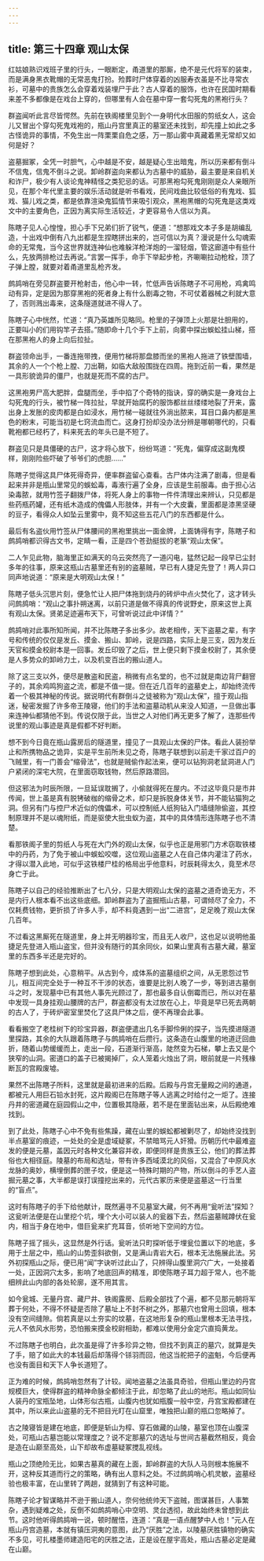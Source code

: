 ```yaml
---
---
---
```

title: 第三十四章 观山太保
---




红姑娘熟识戏班子里的行头，一眼断定，甬道里的那厮，绝不是元代将军的装束，而是满身黑衣靴帽的无常恶鬼打扮。殓葬时尸体穿着的凶服寿衣虽是不比寻常衣衫，可墓中的贵族怎么会穿着戏装埋尸于此？古人穿着的服饰，也许在民国时期看来差不多都像是在戏台上穿的，但哪里有人会在墓中穿一套勾死鬼的黑袍行头？

群盗闻听此言尽皆愕然。先前在铁阁楼里见到个一身明代水田服的剪纸女人，这会儿又冒出个穿勾死鬼戏袍的，瓶山丹宫里真正的墓室还未找到，却先撞上如此之多古怪诡异的事情，不免生出一阵栗栗自危之感，万一那山雾中真藏着黑无常却又如何是好？

盗墓掘冢，全凭一时胆气，心中越是不安，越是疑心生出暗鬼，所以历来都有倒斗不信鬼，信鬼不倒斗之说。卸岭群盗向来都认为古墓中的威胁，最主要是来自机关和诈尸，极少有人谈论鬼神精怪之类犯忌的话。可那黑袍勾死鬼刚刚是众人亲眼所见，在那个年代里主要的娱乐活动就是听书看戏，民间戏曲比较低俗的有鬼戏、狐戏、猫儿戏之类，都是依靠渲染鬼狐情节来吸引观众，黑袍黑帽的勾死鬼是这类戏文中的主要角色，正因为离实际生活较近，才更容易令人信以为真。

陈瞎子见人心惶惶，担心手下兄弟们折了锐气，便道：“想那戏文本子多是胡编乱造，十出戏中倒有八九出都是生捏瞎拼出来的，岂可信以为真？漫说是什么勾魂索命的无常鬼，当今这世界就连神仙也难躲洋枪洋炮的一溜轻烟，管这廊道中有些什么，先放两排枪过去再说。”言罢一挥手，命手下举起步枪，齐唰唰拉动枪栓，顶了子弹上膛，就要对着甬道里乱枪齐发。

鹧鸪哨在旁见群盗要开枪射击，他心中一转，忙低声告诉陈瞎子不可用枪，鸡禽鸣动有异，定是因为那穿黑袍的死者身上有什么剧毒之物，不可仗着器械之利就大意了，否则溅出毒来，这条隧道就进不得人了。

陈瞎子心中恍然，忙道：“真乃英雄所见略同。枪里的子弹顶上火那是壮胆用的，正要叫小的们用钩竿子去搭。”随即命十几个手下上前，向雾中探出蜈蚣挂山梯，搭在那黑袍人的身上向后拉扯。

群盗领命出手，一番连拖带拽，便用竹梯将那盘膝而坐的黑袍人拖进了铁壁围墙，其余的人一个个枪上膛、刀出鞘，如临大敌般围拢在四周。拖到近前一看，果然是一具形貌诡异的僵尸，也就是死而不腐的古尸。

这黑袍男尸高大肥胖，盘腿而坐，手中掐了个奇特的指诀，穿的确实是一身戏台上勾死鬼的行头，被竹梯一阵拉扯，早就开始腐朽的服饰都丝丝缕缕地裂了开来，露出身上发胀的皮肉都是白如浸水，用竹梯一碰就往外淌出脓来，耳目口鼻内都是黑色的粉末，可能当初是七窍流血而亡。这身打扮却没办法分辨是哪朝哪代的，只看靴袍都已经朽了，料来死去的年头已是不短了。

群盗见只是具僵硬的古尸，这才将心放下，纷纷骂道：“死鬼，偏穿成这副鬼模样，刚刚险些吓破了爷爷们的虎胆……”

陈瞎子觉得这具尸体死得奇异，便率群盗留心查看。古尸体内注满了剧毒，但是看起来并非是瓶山里常见的蜈蚣毒，毒液行遍了全身，应该是生前服毒。由于担心沾染毒脓，就用竹签子翻拨尸体，将死人身上的事物一件件清理出来辨认，只见都是些药瓶药罐，还有纸木造成的傀儡人形肢体，并有一个大皮囊，里面都是漆黑坚硬的豆子，看得众人如坠云里雾中，竟不知这些五花八门的东西都是什么。

最后有名盗伙用竹签从尸体腰间的黑袍里挑出一面金牌，上面铸得有字，陈瞎子和鹧鸪哨都识得古文书，定睛一看，正是四个苍劲挺拔的老篆“观山太保”。

二人乍见此物，脑海里正如满天的乌云突然亮了一道闪电，猛然记起一段早已尘封多年的往事，原来这瓶山古墓里还有别的盗墓贼，早已有人捷足先登了！两人异口同声地说道：“原来是大明观山太保！”

陈瞎子低头沉思片刻，便急忙让人把尸体拖到烧丹的砖炉中点火焚化了，这才转头问鹧鸪哨：“观山之事扑朔迷离，以前只道是做不得真的传说野史，原来这世上真有观山太保。贤弟足迹遍布天下，可曾听说过此中详情？”

鹧鸪哨对此事所知所闻，并不比陈瞎子多出多少。故老相传，天下盗墓之辈，有字号和传统的仅仅是发丘、摸金、搬山、卸岭，说是四路，实际上是三支，因为发丘天官和摸金校尉本是一回事。发丘印毁了之后，世上便只剩下摸金校尉了，其余便是人多势众的卸岭力土，以及机变百出的搬山道人。

除了这三支以外，便尽是散盗和民盗，稍微有点名堂的，也不过就是南边背尸翻窨子的，其余鸡鸣狗盗之流，都是不值一提。但在近几百年的盗墓史上，却始终流传着一个极其神秘的传说。据说明代有群倒斗之徒被称为“观山太保”，擅于观山指迷，秘密发掘了许多帝王陵寝，他们的手法和盗墓动机从来没人知道，一旦做出事来连神仙都猜他不到。传说仅限于此，当世之人对他们再无更多了解了，连那些传说里的观山事迹是真是假都不好判断。

想不到今日竟在瓶山露房后的隧道里，撞见了一具观山太保的尸体。看此人装扮举止和所携物品之诡异，实是平生前所未见之奇，陈瞎子联想到以前走千家过百户的飞贼里，有一门善会“缩骨法”，也就是贼偷作起法来，便可以钻狗洞老鼠洞进人门户紧闭的深宅大院，在里面窃取钱物，然后原路潜回。

但这邪法为时辰所限，一旦延误耽搁了，小偷就得死在屋内。不过这毕竟只是市井传闻，世上虽是真有脱铐破枷的缩骨之术，却只是拆脱身体关节，并不能钻猫狗之洞。但另有门与控尸术近似的傀儡术，可以控制纸人纸狗钻入门墙缝隙偷盗，其控制原理并不是以魂附纸，而是驱使大批虫蚁为盗，其中的具体情形连陈瞎子也不清楚。

看那铁阁子里的剪纸人与死在大门外的观山太保，似乎也正是用邪门方术窃取铁楼中的丹药，为了免于被山中蜈蚣咬噬，这位观山盗墓之人在自己体内灌注了药水，才得以潜入此地，可似乎这铁楼尸桂的格局出乎他意料，时辰耗得太久，竟至术尽身亡于此。

陈瞎子以自己的经验推断出了七八分，只是大明观山太保的盗墓之道奇诡无方，不是内行人根本看不出这些底细。卸岭群盗为了盗掘瓶山古墓，可谓倾尽了全力，不仅耗费钱物，更折损了许多人手，却不料竟遇到一出“二进宫”，足足晚了观山太保几百年。

不过看这黑厮死在隧道里，身上并无明器珍宝，而且无人收尸，这也足以说明他虽捷足先登进入瓶山盗宝，但并没有随行的其余同伙，如果山里真有古墓大藏，墓室里的东西多半还是完好的。

陈瞎子想到此处，心意稍平。从古到今，成体系的盗墓组织之间，从无恩怨过节儿，相互间完全处于一种互不干涉的状态，谁要是比别人晚了一步，等到进古墓倒斗之时，发现墓中已有其他人事先光顾过了，那也最多自认倒霉而已，所以对在墓中发现一具身挂观山腰牌的古尸，群盗都没有太过放在心上，毕竟是早已死去两朝的古人了，于砖炉密室里焚化了这具尸体之后，便不再理会此事。

看看搬空了老桂树下的珍宝异器，群盗便遣出几名手脚伶俐的探子，当先摸进隧道里探路，其余的大队跟着陈瞎子与鹧鸪哨在后攒行。这条造在山腹里的地道迂回曲折，随着山势缓缓而上，走出一段，石道渐行渐高，陡然变为石梯，攀上去又是个狭窄的山洞。密道口的盖子已被揭掉厂，众人笼着火烛出了洞，眼前就是一片残椽断瓦的宫殿废墟。

果然不出陈瞎子所料，这里就是最初进来的后殿。后殿与丹宫无量殿之间的通道，都被元人用巨石铅水封死，这片殿阁已在陈瞎子等人逃离之时给付之一炬了。连接丹井的密道藏在庭园假山之中，位置极其隐蔽，若不是在里面钻出来，从后殿绝难找到。

到了此处，陈瞎子心中不免有些焦躁，藏在山里的蜈蚣都被剿尽了，却始终没找到半点墓室的痕迹，一处处的全是虚域疑冢，不禁暗骂元人奸猾。历朝历代中最难盗发的便是元墓，盖因元时各种文化兼容并收，即便同样是贵族王公，他们的葬法葬俗也大相径庭。陵墓的布局和选址，带有许多西域漠北的风俗，又混合了中原风水龙脉的奥妙，横埋倒葬的匣子坟，便是这一特殊时期的产物，所以倒斗的手艺人盗掘元墓之事，大半都是误打误撞挖出来的，元代古冢历来便是盗墓这一行当里的“盲点”。

这时有陈瞎子的手下给他献计，既然遍寻不见墓室大藏，何不再用“瓮听法”探知？这瓮听法便是在山里挖个坑，埋个大小可以装人的瓮器下去，然后盗墓贼蹲伏在瓮内，相当于身在地中，借巨瓮来扩充耳音，侦听地下空间的方位。

陈瞎子摇了摇头，这显然是外行话。瓮听法只町探听低于埋瓮位置以下的地底，多用于土层之中，瓶山的山势歪斜欲倒，又是满山青岩大石，根本无法施展此法。另外初探瓶山之际，便已用“闻”字诀听过此山了，只辨得山腹里洞穴广大，一处接着一处，正因洞穴太多，影响了地底回声的精准，即使陈瞎子耳力超于常人，也不能细辨此山内部的各处轮廓，遂不用其言。

如今瓮城、无量丹宫、藏尸井、铁阁露房、后殿全部找了个遍，都不见那元朝将军葬于何处，不得不怀疑是否除了墓址上不封不树之外，那墓穴也曾用土回填，根本没有空间缝隙。倘若真是以土夯实的坟墓，在这地形复杂的瓶山里根本无法寻找，元人不依风水形势，恐怕搬来摸金校尉相助，都难以使用分金定穴直捣黄龙。

不过陈瞎子也明白，此次虽是得了许多珍异之物，但找不到真正的墓穴，就算是失了手，赔了如此大的本钱最后却落得个铩羽而回，他这当舵把子的盗魁，今后便再也没有面目和天下人争长道短了。

正为难的时候，鹧鸪哨忽然有了计较。闻地盗墓之法虽具奇验，但瓶山里边的丹宫规模巨大，使得群盗的精神命脉全都倾注于此，却忽略了此山的地形。瓶山如同仙人装丹的宝瓶坠地，山体形似古瓶，山腹内也犹如瓶腹一般中空，丹宫宝殿都建在其中，所以来此山盗墓的无不把目光盯在山窟里，唯独把山巅的瓶口忽略掉了。

古之陵寝皆是建在地底，即便是斩山为椁、穿石做藏的山陵，墓室也顶在山腹深处，可瓶山古墓岂能以常理度之？说不定那墓穴的选址与世间古墓截然相反，竟会是造在山巅至高处，山下却故布虚墓疑冢搅乱视线。

瓶山之顶绝险无比，如果古墓真的藏在上面，卸岭群盗的大队人马则根本施展不开，这种反其道而行之的策略，确有出人意料之处。不过鹧鸪哨心机灵敏，盗墓经验也极丰富，在山里转了两趟，就猜到了有这种可能。

陈瞎子论才智谋略并不逊于搬山道人，奈何他统帅天下盗贼，图谋甚巨，人事繁杂，遇到疑难之处，反倒不如鹧鸪哨心中空明、灵台透彻，故此始终未曾想到此节。这时他听得鹧鸪哨一说，顿时醒悟，连道：“真是一语点醒梦中人也！”元人在瓶山丹宫造墓，本就有镇压洞夷的意图，此乃“厌胜”之法，以陵墓厌胜镇物的确实不多见，可扎楼墨师建造阳宅的厌胜之法，正是设在屋宇高处，瓶山古墓必定是藏在山巅。